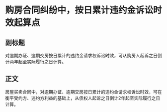 # 购房合同纠纷中，按日累计违约金诉讼时效起算点
## 副标题
对逾期办证、逾期交房按日累计的违约金请求权诉讼时效，可从购房人起诉之日倒计两年起至实际履行之日计算。
## 正文
房屋买卖合同中，对逾期办证、逾期交房按日累计的违约金请求权诉讼时效，可在衡平受约方、违约方利益的基础上，从债权人起诉之日倒计2年起至实际履行之日计算。